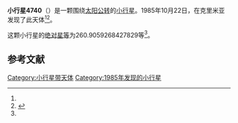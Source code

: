 {{Infobox planet
| bgcolour = #FFFFC0
| name = 4740 Veniamina
| symbol = 
| image = 
| caption = 
| discovery = yes
| discovery_ref = 
| discoverer = {{link-en|柳德米拉·瓦斯列娜·朱然勒娃|Lyudmila Vasilyevna Zhuravleva}}
| discovery_site = [[克里米亚|克里米亚]] 
| discovered = 1985年10月22日
| designations = yes
| mp_name = 
| named_after = 
| alt_names = 1985 UV4/ 1931 RO / 1958 TH / 1972 YO1 / 1989 RO1
| mp_category = [[主带小行星|主带小行星]]
| orbit_ref = <ref name="a">[http://ssd.jpl.nasa.gov/sbdb.cgi?sstr=4740 4740 Veniamina] {{Wayback|url=http://ssd.jpl.nasa.gov/sbdb.cgi?sstr=4740 |date=20201124010505 }}，小行星數據庫瀏覽器（JPL Small-Body Database Browser）－[[美国国家航空航天局|美国国家航空航天局]]喷气推进实验室</ref>
| epoch = 2456400.5 (2013年4月18日更新)
| aphelion = {{convert|3.290458987474473|AU|km|3|abbr=on|lk=out}}
| perihelion = {{convert|2.136789019933116|AU|km|3|abbr=on}}
| semimajor = {{convert|2.713624003703794|AU|km|3|abbr=on}}
| eccentricity = 0.212569974
| period = 1632.762191 [[日|日]]<br />4.47[[儒略年|儒略年]]
| avg_speed = 
| inclination = 8.012424777841266
| asc_node = 180.9360565174174
| mean_anomaly = 
| arg_peri = 260.9059268427829
| satellites = 
| physical_characteristics = yes
| dimensions = 
| mass = 
| density = 
| surface_grav = 
| escape_velocity = 
| sidereal_day = 
| axial_tilt = 
| pole_ecliptic_lat = 
| pole_ecliptic_lon = 
| albedo = 
| temperatures= 
| temp_name1 = 
| mean_temp_1 = 
| max_temp_1 = 
| temp_name2 = 
| max_temp_2 = 
| spectral_type = 
| abs_magnitude = 260.9059268427829
}}

'''小行星4740'''（{{lang-en|4740 Veniamina}}）是一颗围绕[[太阳|太阳]][[公转|公转]]的[[小行星|小行星]]。1985年10月22日，{{link-en|柳德米拉·瓦斯列娜·朱然勒娃|Lyudmila Vasilyevna Zhuravleva}}在克里米亚发现了此天体<ref name="a" /><ref>{{cite news|title=小行星列表|url=http://cfa-www.harvard.edu/iau/lists/NumberedMPs.txt|accessdate=2013-07-08|newspaper=哈佛大学|archive-date=2008-05-17|archive-url=https://web.archive.org/web/20080517010638/http://cfa-www.harvard.edu/iau/lists/NumberedMPs.txt|dead-url=no}}</ref>。

这颗小行星的[[绝对星等|绝对星等]]为260.9059268427829等<ref name="a" />。

==参考文献==
{{reflist}}
{{Minor Planet Number|[[小行星4739|小行星4739]]|[[小行星4741|小行星4741]]}}

{{小天体}}

[[Category:小行星带天体|Category:小行星带天体]]
[[Category:1985年发现的小行星|Category:1985年发现的小行星]]

{{asteroid-stub}}